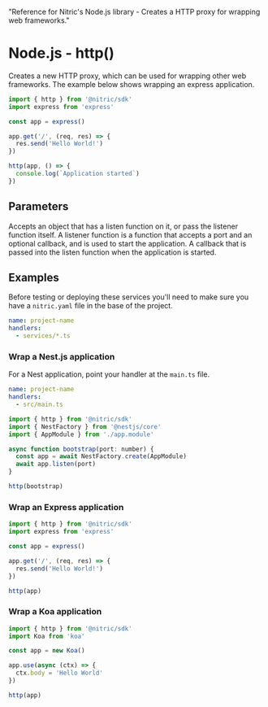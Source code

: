   "Reference for Nitric's Node.js library - Creates a HTTP proxy for wrapping web frameworks."

# Node.js - http()

Creates a new HTTP proxy, which can be used for wrapping other web frameworks. The example below shows wrapping an express application.

```javascript
import { http } from '@nitric/sdk'
import express from 'express'

const app = express()

app.get('/', (req, res) => {
  res.send('Hello World!')
})

http(app, () => {
  console.log(`Application started`)
})
```

## Parameters

<Properties>
  <Property
    name="app"
    required
    type="NodeApplication | (port: number, callback?: () => void)"
  >
    Accepts an object that has a listen function on it, or pass the listener
    function itself. A listener function is a function that accepts a port and
    an optional callback, and is used to start the application.
  </Property>
  <Property name="callback" type="() => void">
    A callback that is passed into the listen function when the application is
    started.
  </Property>
</Properties>

## Examples

Before testing or deploying these services you'll need to make sure you have a `nitric.yaml` file in the base of the project.

```yaml
name: project-name
handlers:
  - services/*.ts
```

### Wrap a Nest.js application

For a Nest application, point your handler at the `main.ts` file.

```yaml
name: project-name
handlers:
  - src/main.ts
```

```javascript
import { http } from '@nitric/sdk'
import { NestFactory } from '@nestjs/core'
import { AppModule } from './app.module'

async function bootstrap(port: number) {
  const app = await NestFactory.create(AppModule)
  await app.listen(port)
}

http(bootstrap)
```

### Wrap an Express application

```javascript
import { http } from '@nitric/sdk'
import express from 'express'

const app = express()

app.get('/', (req, res) => {
  res.send('Hello World!')
})

http(app)
```

### Wrap a Koa application

```javascript
import { http } from '@nitric/sdk'
import Koa from 'koa'

const app = new Koa()

app.use(async (ctx) => {
  ctx.body = 'Hello World'
})

http(app)
```
